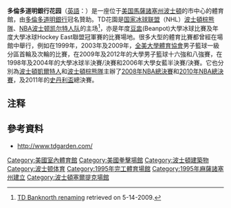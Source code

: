 {{noteTA|G1=NBA}}
{{Infobox_Stadium
| stadium_name         = 多倫多道明銀行花园 <BR>TD Garden
| nickname             = ''"The Garden"''
| image                = [[File:TD_Banknorth_Garden.jpg|275px]]
| location             = 100 Legends Way, [[波士頓|Boston, Massachusetts]], 02114
| coordinates          = {{coord|42|21|59|N|71|3|44|W|type:landmark_scale:2000|display=inline,title}} 
| broke_ground         =1993年5月
| opened               = 1995年9月30日
| owner                = Delaware North Companies
| operator             = Delaware North Companies
| construction_cost    = $1億6000万美元
| architect            = Ellerbe Becket, Inc.
| former_names         = Shawmut Center (1995)<br>FleetCenter (1995-February 10, 2005)<br>various names (February 10-March 13, 2005)<br>TD Banknorth Garden (2005-July 16, 2009)
| tenants              = [[波士顿凯尔特人队|波士顿凯尔特人队]] ([[NBA|NBA]]) (1995-今)<br>[[波士頓棕熊隊|波士頓棕熊隊]] ([[国家冰球联盟|NHL]]) (1995-今)
| seating_capacity     = 19,580 (最高)<br> 18,624 (篮球)<br> 17,565 (冰球)
|}}
'''多倫多道明銀行花园'''（[[英語|英語]]：'''{{lang|en|TD Garden}}'''）是一座位于[[美国|美国]][[馬薩諸塞州|馬薩諸塞州]][[波士頓|波士頓]]的市中心的體育館，由[[多倫多道明銀行金融集團|多倫多道明銀行]]冠名贊助。TD花園是[[国家冰球联盟|国家冰球联盟]]（NHL）[[波士頓棕熊隊|波士頓棕熊隊]]、[[NBA|NBA]][[波士顿凯尔特人队|波士顿凯尔特人队]]的主场<ref>[http://news.hospitality-1st.com/DNC-TDGarden-041609.html TD Banknorth renaming]{{dead link|date=2017年11月 |bot=InternetArchiveBot |fix-attempted=yes }} retrieved on 5-14-2009.</ref>，亦是年度[[豆盅_(ice_hockey)|豆盅]](Beanpot)大學冰球比賽及年度大學冰球Hockey East聯盟冠軍賽的比賽場地。很多大型的體育比賽都曾經在場館中舉行，例如在1999年，2003年及2009年，[[全美大學體育協會|全美大學體育協會]]男子籃球一級分區首輪及次輪的比賽，在2009年及2012年的大學男子籃球十六強和八強賽，在1998年及2004年的大學冰球半決賽/決賽和2006年大學女藍半決賽/決賽。它也分別為[[波士頓凱爾特人|波士頓凱爾特人]]和[[波士頓棕熊隊|波士頓棕熊隊]]主辦了[[2008年NBA總決賽|2008年NBA總決賽]]和[[2010年NBA總決賽|2010年NBA總決賽]]，及2011年的[[史丹利盃|史丹利盃]]總決賽。

== 注释 ==
{{Reflist|2}}

== 參考資料 ==
*http://www.tdgarden.com/{{Wayback|url=http://www.tdgarden.com/ |date=20141208154956 }}

{{NBA Arenas}}
{{Boston Celtics}}

[[Category:美國室內體育館|Category:美國室內體育館]]
[[Category:美國拳擊場館|Category:美國拳擊場館]]
[[Category:波士頓建築物|Category:波士頓建築物]]
[[Category:波士顿体育|Category:波士顿体育]]
[[Category:1995年完工體育場館|Category:1995年完工體育場館]]
[[Category:1995年麻薩諸塞州建立|Category:1995年麻薩諸塞州建立]]
[[Category:波士頓塞爾提克場館|Category:波士頓塞爾提克場館]]